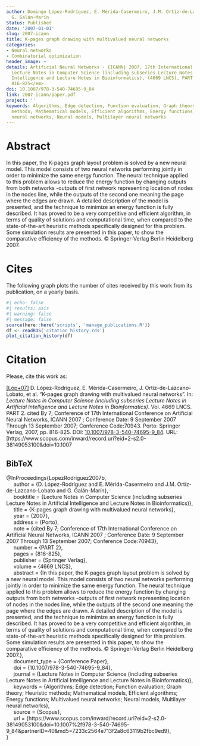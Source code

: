 ```yaml
---
author: Domingo López-Rodríguez, E. Mérida-Casermeiro, J.M. Ortíz-de-Lazcano-Lobato,
  G. Galán-Marín
Status: Published
date: '2007-01-01'
slug: 2007-icann
title: K-pages graph drawing with multivalued neural networks
categories:
- Neural networks
- Combinatorial optimization
header_image: ~
details: Artificial Neural Networks - {ICANN} 2007, 17th International Conference,
  Lecture Notes in Computer Science (including subseries Lecture Notes in Artificial
  Intelligence and Lecture Notes in Bioinformatics), (4669 LNCS), PART 2, <em>pp.
  816-825</em>
doi: 10.1007/978-3-540-74695-9_84
link: 2007-icann/paper.pdf
project: ''
keywords: Algorithms, Edge detection, Function evaluation, Graph theory, Heuristic
  methods, Mathematical models, Efficient algorithms, Energy functions, Multivalued
  neural networks, Neural models, Multilayer neural networks
---
```




# Abstract


In this paper, the K-pages graph layout problem is solved by a new neural model. This model consists of two neural networks performing jointly in order to minimize the same energy function. The neural technique applied to this problem allows to reduce the energy function by changing outputs from both networks -outputs of first network representing location of nodes in the nodes line, while the outputs of the second one meaning the page where the edges are drawn. A detailed description of the model is presented, and the technique to minimize an energy function is fully described. It has proved to be a very competitive and efficient algorithm, in terms of quality of solutions and computational time, when compared to the state-of-the-art heuristic methods specifically designed for this problem. Some simulation results are presented in this paper, to show the comparative efficiency of the methods. © Springer-Verlag Berlin Heidelberg 2007.





# Cites

The following graph plots the number of cites received by this work from its publication, on a yearly basis.

```r
#| echo: false
#| results: asis
#| warning: false
#| message: false
source(here::here('scripts', 'manage_publications.R'))
df <- readRDS('citation_history.rds')
plot_citation_history(df)
```


# Citation
Please, cite this work as:


<a name=bib-LopezRodriguez2007b></a>[[Lóp+07]](#cite-LopezRodriguez2007b) D. López-Rodríguez, E. Mérida-Casermeiro, J. Ortíz-de-Lazcano-Lobato, et al. “K-pages graph drawing with multivalued neural networks”. In: _Lecture Notes in Computer Science (including subseries Lecture Notes in Artificial Intelligence and Lecture Notes in Bioinformatics)_. Vol. 4669 LNCS. PART 2. cited By 7; Conference of 17th International Conference on Artificial Neural Networks, ICANN 2007 ; Conference Date: 9 September 2007 Through 13 September 2007; Conference Code:70943. Porto: Springer Verlag, 2007, pp. 816-825. DOI: [10.1007/978-3-540-74695-9_84](https://doi.org/10.1007%2F978-3-540-74695-9_84). URL: [https://www.scopus.com/inward/record.uri?eid=2-s2.0-38149053100&doi=10.1007

::: {.callout-note appearance="minimal" collapse=true}

## BibTeX

@InProceedings{LopezRodriguez2007b,<br>&nbsp;&nbsp;&nbsp;&nbsp;  author = {D. López-Rodríguez and E. Mérida-Casermeiro and J.M. Ortíz-de-Lazcano-Lobato and G. Galán-Marín},<br>&nbsp;&nbsp;&nbsp;&nbsp;  booktitle = {Lecture Notes in Computer Science (including subseries Lecture Notes in Artificial Intelligence and Lecture Notes in Bioinformatics)},<br>&nbsp;&nbsp;&nbsp;&nbsp;  title = {K-pages graph drawing with multivalued neural networks},<br>&nbsp;&nbsp;&nbsp;&nbsp;  year = {2007},<br>&nbsp;&nbsp;&nbsp;&nbsp;  address = {Porto},<br>&nbsp;&nbsp;&nbsp;&nbsp;  note = {cited By 7; Conference of 17th International Conference on Artificial Neural Networks, ICANN 2007 ; Conference Date: 9 September 2007 Through 13 September 2007; Conference Code:70943},<br>&nbsp;&nbsp;&nbsp;&nbsp;  number = {PART 2},<br>&nbsp;&nbsp;&nbsp;&nbsp;  pages = {816-825},<br>&nbsp;&nbsp;&nbsp;&nbsp;  publisher = {Springer Verlag},<br>&nbsp;&nbsp;&nbsp;&nbsp;  volume = {4669 LNCS},<br>&nbsp;&nbsp;&nbsp;&nbsp;  abstract = {In this paper, the K-pages graph layout problem is solved by a new neural model. This model consists of two neural networks performing jointly in order to minimize the same energy function. The neural technique applied to this problem allows to reduce the energy function by changing outputs from both networks -outputs of first network representing location of nodes in the nodes line, while the outputs of the second one meaning the page where the edges are drawn. A detailed description of the model is presented, and the technique to minimize an energy function is fully described. It has proved to be a very competitive and efficient algorithm, in terms of quality of solutions and computational time, when compared to the state-of-the-art heuristic methods specifically designed for this problem. Some simulation results are presented in this paper, to show the comparative efficiency of the methods. © Springer-Verlag Berlin Heidelberg 2007.},<br>&nbsp;&nbsp;&nbsp;&nbsp;  document_type = {Conference Paper},<br>&nbsp;&nbsp;&nbsp;&nbsp;  doi = {10.1007/978-3-540-74695-9_84},<br>&nbsp;&nbsp;&nbsp;&nbsp;  journal = {Lecture Notes in Computer Science (including subseries Lecture Notes in Artificial Intelligence and Lecture Notes in Bioinformatics)},<br>&nbsp;&nbsp;&nbsp;&nbsp;  keywords = {Algorithms; Edge detection; Function evaluation; Graph theory; Heuristic methods; Mathematical models, Efficient algorithms; Energy functions; Multivalued neural networks; Neural models, Multilayer neural networks},<br>&nbsp;&nbsp;&nbsp;&nbsp;  source = {Scopus},<br>&nbsp;&nbsp;&nbsp;&nbsp;  url = {https://www.scopus.com/inward/record.uri?eid=2-s2.0-38149053100&doi=10.1007%2f978-3-540-74695-9_84&partnerID=40&md5=7233c2564e713f2a8c63119b2fbc9ed9},<br>}

:::


